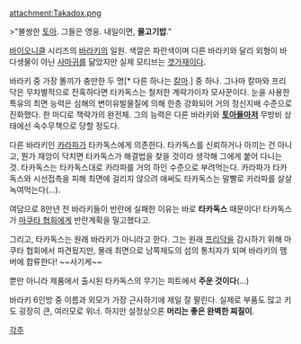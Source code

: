 attachment:Takadox.png

>"불쌍한 [[토아(바이오니클)|토아]]. 그들은 영웅. 내일이면, '''물고기밥'''."

{{{+1 Takadox}}}

[[바이오니클]] 시리즈의 [[바라키(바이오니클)|바라키]]의 일원. 색깔은 파란색이며 다른 바라키와 달리 외형이 바다생물이 아닌 [[사마귀]]를 닮았지만 실제 모티브는 [[갯가재]]이다.

바라키 중 가장 똘끼가 충만한 두 명[* 다른 하나는 [[칼마(바이오니클)|칼마]].] 중 하나. 그나마 칼마와 프리닥은 무차별적으로 잔혹하다면 타카독스는 철저한 계략가이자 모사꾼이다. 눈을 사용한 특유의 최면 능력은 심해의 변이유발물질에 의해 한층 강화되어 거의 정신지배 수준으로 진화했다. 한 마디로 책략가의 완전체. 그의 능력은 다른 바라키와 '''[[토아]]들마저''' 무방비 상태에선 속수무책으로 당할 정도다.

다른 바라키인 [[카라파]]가 타카독스에게 의존한다. 타카독스를 신뢰하거나 아끼는 건 아니고, 뭔가 재앙이 닥치면 타카독스가 해결법을 찾을 것이라 생각해 그에게 붙어 다니는 것. 타카독스는 타카독스대로 카라파를 거의 하인 수준으로 부려먹는다. 카라파가 타카독스와 시선접촉을 피해 최면에 걸리지 않으려 애써도 타카독스는 말빨로 카라파를 살살 녹여먹는다(…).

여담으로 8만년 전 바라키들이 반란에 실패한 이유는 바로 '''타카독스''' 때문이다! 타카독스가 [[마쿠타 협회]]에게 반란계획을 밀고했다고.

그리고, 타카독스는 원래 바라키가 아니라고 한다. 그는 원래 [[프리닥]]을 감시하기 위해 마쿠타 협회에서 파견됬지만, 몰래 최면으로 남쪽제도의 섬의 통치자가 되며 바라키의 맴버에 합류한다! ~~사기케~~

뿐만 아니라 제품에서 출시된 타카독스의 무기는 피트에서 '''주운 것이다'''(...)

바라키 6인방 중 이름과 외모가 가장 근사하기에 제일 잘 팔린다. 실제로 부품도 많고 키도 굉장히 큰, 여러모로 위너. 하지만 설정상으론 '''머리는 좋은 완벽한 찌질이'''.

[[각주]]
